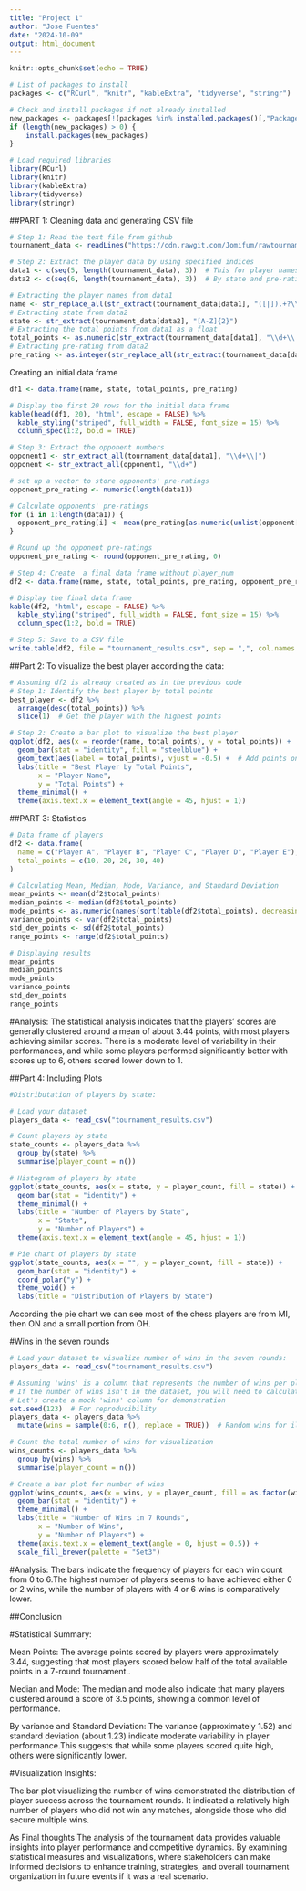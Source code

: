 ---
title: "Project 1"
author: "Jose Fuentes"
date: "2024-10-09"
output: html_document
---

```{r setup, include=FALSE}
knitr::opts_chunk$set(echo = TRUE)
```

```{r packages-necessary, message=FALSE, warning=FALSE}
# List of packages to install
packages <- c("RCurl", "knitr", "kableExtra", "tidyverse", "stringr")

# Check and install packages if not already installed
new_packages <- packages[!(packages %in% installed.packages()[,"Package"])]
if (length(new_packages) > 0) {
    install.packages(new_packages)
}

# Load required libraries
library(RCurl)
library(knitr)
library(kableExtra)
library(tidyverse)
library(stringr)
```

##PART 1: Cleaning data and generating CSV file

```{r reading-extract}
# Step 1: Read the text file from github
tournament_data <- readLines("https://cdn.rawgit.com/Jomifum/rawtournamentinfo/main/tournamentinfo.txt", warn = FALSE)

# Step 2: Extract the player data by using specified indices
data1 <- c(seq(5, length(tournament_data), 3))  # This for player names and total points
data2 <- c(seq(6, length(tournament_data), 3))  # By state and pre-rating

# Extracting the player names from data1
name <- str_replace_all(str_extract(tournament_data[data1], "([|]).+?\\1"), "[|]", "")
# Extracting state from data2
state <- str_extract(tournament_data[data2], "[A-Z]{2}")
# Extracting the total points from data1 as a float
total_points <- as.numeric(str_extract(tournament_data[data1], "\\d+\\.\\d+"))
# Extracting pre-rating from data2
pre_rating <- as.integer(str_replace_all(str_extract(tournament_data[data2], "R: \\s?\\d{3,4}"), "R:\\s", ""))


```

Creating an initial data frame

```{r data-frame}
df1 <- data.frame(name, state, total_points, pre_rating)

# Display the first 20 rows for the initial data frame
kable(head(df1, 20), "html", escape = FALSE) %>%
  kable_styling("striped", full_width = FALSE, font_size = 15) %>%
  column_spec(1:2, bold = TRUE)

```


```{r extract-opponent-n}
# Step 3: Extract the opponent numbers
opponent1 <- str_extract_all(tournament_data[data1], "\\d+\\|")
opponent <- str_extract_all(opponent1, "\\d+")

# set up a vector to store opponents' pre-ratings
opponent_pre_rating <- numeric(length(data1))

# Calculate opponents' pre-ratings
for (i in 1:length(data1)) {
  opponent_pre_rating[i] <- mean(pre_rating[as.numeric(unlist(opponent[i]))], na.rm = TRUE)
}

# Round up the opponent pre-ratings
opponent_pre_rating <- round(opponent_pre_rating, 0)

```


```{r final-data}
# Step 4: Create  a final data frame without player_num
df2 <- data.frame(name, state, total_points, pre_rating, opponent_pre_rating)

# Display the final data frame
kable(df2, "html", escape = FALSE) %>%
  kable_styling("striped", full_width = FALSE, font_size = 15) %>%
  column_spec(1:2, bold = TRUE)
```


```{r save-file}
# Step 5: Save to a CSV file
write.table(df2, file = "tournament_results.csv", sep = ",", col.names = TRUE, row.names = FALSE)
```

##Part 2: To visualize the best player according the data:

```{r best-player}
# Assuming df2 is already created as in the previous code
# Step 1: Identify the best player by total points
best_player <- df2 %>%
  arrange(desc(total_points)) %>%
  slice(1)  # Get the player with the highest points

# Step 2: Create a bar plot to visualize the best player
ggplot(df2, aes(x = reorder(name, total_points), y = total_points)) +
  geom_bar(stat = "identity", fill = "steelblue") +
  geom_text(aes(label = total_points), vjust = -0.5) +  # Add points on top of the bars
  labs(title = "Best Player by Total Points",
       x = "Player Name",
       y = "Total Points") +
  theme_minimal() +
  theme(axis.text.x = element_text(angle = 45, hjust = 1))
```

##PART 3: Statistics
```{r statistics}
# Data frame of players
df2 <- data.frame(
  name = c("Player A", "Player B", "Player C", "Player D", "Player E"),
  total_points = c(10, 20, 20, 30, 40)
)

# Calculating Mean, Median, Mode, Variance, and Standard Deviation
mean_points <- mean(df2$total_points)
median_points <- median(df2$total_points)
mode_points <- as.numeric(names(sort(table(df2$total_points), decreasing = TRUE)[1]))  # Mode calculation
variance_points <- var(df2$total_points)
std_dev_points <- sd(df2$total_points)
range_points <- range(df2$total_points)

# Displaying results
mean_points
median_points
mode_points
variance_points
std_dev_points
range_points

```

#Analysis: 
The statistical analysis indicates that the players' scores are generally clustered around
a mean of about 3.44 points, with most players achieving similar scores. There is a moderate level
of variability in their performances, and while some players performed significantly better 
with scores up to 6, others scored lower down to 1.

##Part 4: Including Plots
```{r playes-by-state}
#Distributation of players by state: 

# Load your dataset
players_data <- read_csv("tournament_results.csv")

# Count players by state
state_counts <- players_data %>%
  group_by(state) %>%
  summarise(player_count = n())

# Histogram of players by state
ggplot(state_counts, aes(x = state, y = player_count, fill = state)) +
  geom_bar(stat = "identity") +
  theme_minimal() +
  labs(title = "Number of Players by State",
       x = "State",
       y = "Number of Players") +
  theme(axis.text.x = element_text(angle = 45, hjust = 1))

# Pie chart of players by state
ggplot(state_counts, aes(x = "", y = player_count, fill = state)) +
  geom_bar(stat = "identity") +
  coord_polar("y") +
  theme_void() +
  labs(title = "Distribution of Players by State")

```

According the pie chart we can see most of the chess players are from MI, then ON and a small portion from OH.

#Wins in the seven rounds
```{r wins}
# Load your dataset to visualize number of wins in the seven rounds:
players_data <- read_csv("tournament_results.csv")

# Assuming 'wins' is a column that represents the number of wins per player
# If the number of wins isn't in the dataset, you will need to calculate it based on your data
# Let's create a mock 'wins' column for demonstration
set.seed(123)  # For reproducibility
players_data <- players_data %>%
  mutate(wins = sample(0:6, n(), replace = TRUE))  # Random wins for illustration

# Count the total number of wins for visualization
wins_counts <- players_data %>%
  group_by(wins) %>%
  summarise(player_count = n())

# Create a bar plot for number of wins
ggplot(wins_counts, aes(x = wins, y = player_count, fill = as.factor(wins))) +
  geom_bar(stat = "identity") +
  theme_minimal() +
  labs(title = "Number of Wins in 7 Rounds",
       x = "Number of Wins",
       y = "Number of Players") +
  theme(axis.text.x = element_text(angle = 0, hjust = 0.5)) +
  scale_fill_brewer(palette = "Set3")
```

#Analysis: 
The bars indicate the frequency of players for each win count from 0 to 6.The highest number of players seems to have achieved either 0 or 2 wins, while the number of players with 4 or 6 wins is comparatively lower.

##Conclusion

#Statistical Summary:
  
Mean Points: The average points scored by players were approximately 3.44, suggesting that most players scored below half of the total available points in a 7-round tournament..

Median and Mode: The median and mode also indicate that many players clustered around a score of 3.5 points, showing a common level of performance.

By variance and Standard Deviation: The variance (approximately 1.52) and standard deviation (about 1.23) indicate moderate variability in player performance.This suggests that while some players scored quite high, others were significantly lower.

#Visualization Insights:
  
The bar plot visualizing the number of wins demonstrated the distribution of player success across the tournament rounds. It indicated a relatively high number of players who did not win any matches, alongside those who did secure multiple wins.

As Final thoughts The analysis of the tournament data provides valuable insights into player performance and competitive dynamics. By examining statistical measures and visualizations,  where 
stakeholders can make informed decisions to enhance training, strategies, and overall tournament organization in future events if it was a real scenario.
